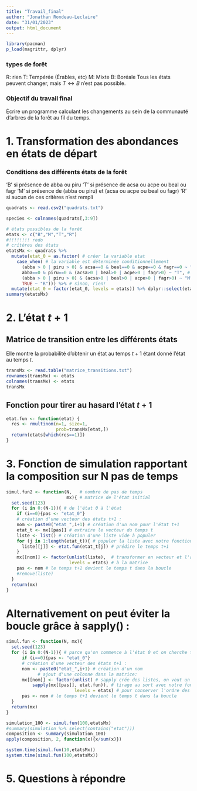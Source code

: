 ```yaml
---
title: "Travail_final"
author: "Jonathan Rondeau-Leclaire"
date: "31/01/2023"
output: html_document
---
```


```r
library(pacman)
p_load(magrittr, dplyr)
```
### types de forêt
R: rien 
T: Tempérée (Érables, etc)
M: Mixte
B: Boréale
Tous les états peuvent changer, mais $T \longleftrightarrow B$ n'est pas possible.

### Objectif du travail final
Écrire un programme calculant les changements au sein de la communauté d'arbres de la forêt au fil du temps.

# 1. Transformation des abondances en états de départ
### Conditions des différents états de la forêt
'B' si présence de abba ou piru
'T' si présence de acsa ou acpe ou beal ou fagr
'M' si présence de (abba ou piru) et (acsa ou acpe ou beal ou fagr)
'R' si aucun de ces critères n'est rempli

```r
quadrats <- read.csv2("quadrats.txt")

species <- colnames(quadrats[,3:9])

# états possibles de la forêt
etats <- c("B","M","T","R")
#!!!!!!!! redo
# critères des états
etatsMx <- quadrats %>% 
  mutate(etat_0 = as.factor( # créer la variable etat
    case_when( # la variable est déterminée conditionnellement
      (abba > 0 | piru > 0) & acsa==0 & beal==0 & acpe==0 & fagr==0 ~ "B", # boréale
      abba==0 & piru==0 & (acsa>0 | beal>0 | acpe>0 | fagr>0) ~ "T", # tempérée
      (abba > 0 | piru > 0) & (acsa>0 | beal>0 | acpe>0 | fagr>0) ~ "M", # mixte
      TRUE ~ "R"))) %>% # sinon, rien!
  mutate(etat_0 = factor(etat_0, levels = etats)) %>% dplyr::select(etat_0)
summary(etatsMx)
```

# 2. L'état $t+1$
## Matrice de transition entre les différents états
Elle montre la probabilité d'obtenir un état au temps $t+1$ étant donné l'état au temps $t$.
```r
transMx <- read.table("matrice_transitions.txt") 
rownames(transMx) <- etats
colnames(transMx) <- etats
transMx
```


## Fonction pour tirer au hasard l'état $t+1$   
```r
etat.fun <- function(etat) {
  res <- rmultinom(n=1, size=1, 
                   prob=transMx[etat,])
  return(etats[which(res==1)])
}
```

# 3. Fonction de simulation rapportant la composition sur N pas de temps
```r
simul.fun2 <- function(N,   # nombre de pas de temps 
                       mx){ # matrice de l'état initial
  set.seed(123)
  for (i in 0:(N-1)){ # de l'état 0 à l'état 
    if (i==0){pas <- "etat_0"}
    # création d'une vecteur des états t+1 :
    nom <- paste0("etat_",i+1) # création d'un nom pour l'état t+1
    etat_t <- mx[[pas]] # extraire le vecteur du temps t
    liste <- list() # création d'une liste vide à populer
    for (j in 1:length(etat_t)){ # populer la liste avec notre fonction
      liste[[j]] <- etat.fun(etat_t[j]) # prédire le temps t+1
    }
    mx[[nom]] <- factor(unlist(liste),  # transformer en vecteur et l'ajouter 
                        levels = etats) # à la matrice
    pas <- nom # le temps t+1 devient le temps t dans la boucle
    #remove(liste)
  }
  return(mx)
}
```

# Alternativement on peut éviter la boucle grâce à sapply() :
```r
simul.fun <- function(N, mx){
  set.seed(123)
  for (i in 0:(N-1)){ # parce qu'on commence à l'état 0 et on cherche t+1
      if (i==0){pas <- "etat_0"}
      # création d'une vecteur des états t+1 :
      nom <- paste0("etat_",i+1) # création d'un nom
            # ajout d'une colonne dans la matrice: 
      mx[[nom]] <- factor(unlist( # sapply crée des listes, on veut un vecteur
          sapply(mx[[pas]], etat.fun)), # tirage au sort avec notre fonction
                          levels = etats) # pour conserver l'ordre des facteurs
      pas <- nom # le temps t+1 devient le temps t dans la boucle
  }
  return(mx)
}

simulation_100 <- simul.fun(100,etatsMx) 
#summary(simulation %>% select(contains("etat")))
composition <- summary(simulation_100)
apply(composition, 2, function(x){x/sum(x)})

system.time(simul.fun(10,etatsMx))
system.time(simul.fun(100,etatsMx))
```

# 5. Questions à répondre



